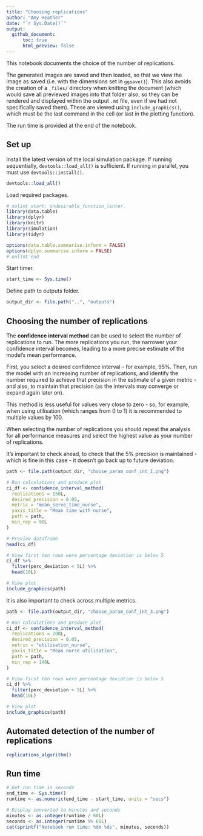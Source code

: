 ```yaml
---
title: "Choosing replications"
author: "Amy Heather"
date: "`r Sys.Date()`"
output:
  github_document:
      toc: true
      html_preview: false
---
```


This notebook documents the choice of the number of replications.

The generated images are saved and then loaded, so that we view the image as saved (i.e. with the dimensions set in `ggsave()`). This also avoids the creation of a `_files/` directory when knitting the document (which would save all previewed images into that folder also, so they can be rendered and displayed within the output `.md` file, even if we had not specifically saved them). These are viewed using `include_graphics()`, which must be the last command in the cell (or last in the plotting function).

The run time is provided at the end of the notebook.

## Set up

Install the latest version of the local simulation package. If running sequentially, `devtools::load_all()` is sufficient. If running in parallel, you must use `devtools::install()`.

```r
devtools::load_all()
```

Load required packages.

```r
# nolint start: undesirable_function_linter.
library(data.table)
library(dplyr)
library(knitr)
library(simulation)
library(tidyr)

options(data.table.summarise.inform = FALSE)
options(dplyr.summarise.inform = FALSE)
# nolint end
```

Start timer.

```r
start_time <- Sys.time()
```

Define path to outputs folder.

```r
output_dir <- file.path("..", "outputs")
```

## Choosing the number of replications

The **confidence interval method** can be used to select the number of replications to run. The more replications you run, the narrower your confidence interval becomes, leading to a more precise estimate of the model's mean performance.

First, you select a desired confidence interval - for example, 95%. Then, run the model with an increasing number of replications, and identify the number required to achieve that precision in the estimate of a given metric - and also, to maintain that precision (as the intervals may converge or expand again later on).

This method is less useful for values very close to zero - so, for example, when using utilisation (which ranges from 0 to 1) it is recommended to multiple values by 100.

When selecting the number of replications you should repeat the analysis for all performance measures and select the highest value as your number of replications.

It's important to check ahead, to check that the 5% precision is maintained - which is fine in this case - it doesn't go back up to future deviation.

```r
path <- file.path(output_dir, "choose_param_conf_int_1.png")

# Run calculations and produce plot
ci_df <- confidence_interval_method(
  replications = 150L,
  desired_precision = 0.05,
  metric = "mean_serve_time_nurse",
  yaxis_title = "Mean time with nurse",
  path = path,
  min_rep = 98L
)

# Preview dataframe
head(ci_df)

# View first ten rows were percentage deviation is below 5
ci_df %>%
  filter(perc_deviation < 5L) %>%
  head(10L)

# View plot
include_graphics(path)
```

It is also important to check across multiple metrics.

```r
path <- file.path(output_dir, "choose_param_conf_int_3.png")

# Run calculations and produce plot
ci_df <- confidence_interval_method(
  replications = 200L,
  desired_precision = 0.05,
  metric = "utilisation_nurse",
  yaxis_title = "Mean nurse utilisation",
  path = path,
  min_rep = 148L
)

# View first ten rows were percentage deviation is below 5
ci_df %>%
  filter(perc_deviation < 5L) %>%
  head(10L)

# View plot
include_graphics(path)
```

## Automated detection of the number of replications

```r
replications_algorithm()
```


## Run time

```r
# Get run time in seconds
end_time <- Sys.time()
runtime <- as.numeric(end_time - start_time, units = "secs")

# Display converted to minutes and seconds
minutes <- as.integer(runtime / 60L)
seconds <- as.integer(runtime %% 60L)
cat(sprintf("Notebook run time: %dm %ds", minutes, seconds))
```
